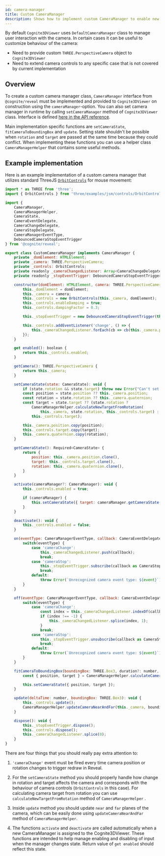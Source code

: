 ```yaml
---
id: camera-manager
title: Custom CameraManager
description: Shows how to implement custom CameraManager to enable new camera manipulation features.
---
```



By default `Cognite3DViewer` uses `DefaultCameraManager` class to manage user interaction with the camera.
In certain cases it can be useful to customize behaviour of the camera:

- Need to provide custom `THREE.PerspectiveCamera` object to `Cognite3DViewer`
- Need to extend camera controls to any specific case that is not covered by current implementation


## Overview

To create a custom camera manager class, `CameraManager` interface from `@cognite/reveal` must be implemented
and provided to `Cognite3DViewer` on construction using the `cameraManager`-option. You can also set camera manager
in runtime by calling `setCameraManager` method of `Cognite3DViewer` class. Interface is defined [here in the API reference](../api/interfaces/cognite_reveal.CameraManager.md).

Main implementation specific functions are `setCameraState`, `fitCameraToBoundingBox` and `update`.
Setting state shouldn't be possible when `rotation` and `target` are passed at the same time because they could conflict.
When implementing these functions you can use a helper class `CameraManagerHelper` that contains some useful methods.

## Example implementation

Here is an example implementation of a custom camera manager that utilizes standard ThreeJS [`OrbitControls`](https://threejs.org/docs/index.html?q=orbit#examples/en/controls/OrbitControls) for mouse movement:

```js
import * as THREE from 'three';
import { OrbitControls } from 'three/examples/jsm/controls/OrbitControls';

import {
    CameraManager,
    CameraManagerHelper,
    CameraState,
    CameraEventDelegate,
    CameraChangeDelegate,
    CameraStopDelegate,
    CameraManagerEventType,
    DebouncedCameraStopEventTrigger
} from '@cognite/reveal';

export class CustomCameraManager implements CameraManager {
    private _domElement: HTMLElement;
    private _camera: THREE.PerspectiveCamera;
    private _controls: OrbitControls;
    private readonly _cameraChangedListener: Array<CameraChangeDelegate> = [];
    private readonly _stopEventTrigger: DebouncedCameraStopEventTrigger;

    constructor(domElement: HTMLElement, camera: THREE.PerspectiveCamera) {
        this._domElement = domElement;
        this._camera = camera;
        this._controls = new OrbitControls(this._camera, domElement);
        this._controls.enableDamping = true;
        this._controls.dampingFactor = 0.3;

        this._stopEventTrigger = new DebouncedCameraStopEventTrigger(this);

        this._controls.addEventListener('change', () => {
            this._cameraChangedListener.forEach(cb => cb(this._camera.position, this._controls.target));
        });
    }

    get enabled(): boolean {
        return this._controls.enabled;
    }

    getCamera(): THREE.PerspectiveCamera {
        return this._camera;
    }

    setCameraState(state: CameraState): void {
        if (state.rotation && state.target) throw new Error("Can't set both rotation and target");
        const position = state.position ?? this._camera.position;
        const rotation = state.rotation ?? this._camera.quaternion;
        const target = state.target ?? (state.rotation ?
            CameraManagerHelper.calculateNewTargetFromRotation(
                this._camera, state.rotation, this._controls.target) :
            this._controls.target);

        this._camera.position.copy(position);
        this._controls.target.copy(target);
        this._camera.quaternion.copy(rotation);
    }

    getCameraState(): Required<CameraState> {
        return {
            position: this._camera.position.clone(),
            target: this._controls.target.clone(),
            rotation: this._camera.quaternion.clone(),
        }
    }

    activate(cameraManager?: CameraManager): void {
        this._controls.enabled = true;

        if (cameraManager) {
            this.setCameraState({ target: cameraManager.getCameraState().target });
        }
    }

    deactivate(): void {
        this._controls.enabled = false;
    }

    on(eventType: CameraManagerEventType, callback: CameraEventDelegate): void {
        switch(eventType) {
            case 'cameraChange':
                this._cameraChangedListener.push(callback);
                break;
            case 'cameraStop':
                this._stopEventTrigger.subscribe(callback as CameraStopDelegate);
                break;
            default:
                throw Error(`Unrecognized camera event type: ${event}`);
        }
    }

    off(eventType: CameraManagerEventType, callback: CameraEventDelegate): void {
        switch(eventType) {
            case 'cameraChange':
                const index = this._cameraChangedListener.indexOf(callback);
                if (index !== -1) {
                    this._cameraChangedListener.splice(index, 1);
                }
                break;
            case 'cameraStop':
                this._stopEventTrigger.unsubscribe(callback as CameraStopDelegate);
                break;
            default:
                throw Error(`Unrecognized camera event type: ${event}`);
        }
    }

    fitCameraToBoundingBox(boundingBox: THREE.Box3, duration?: number, radiusFactor?: number): void {
        const { position, target } = CameraManagerHelper.calculateCameraStateToFitBoundingBox(this._camera, boundingBox, radiusFactor);

        this.setCameraState({ position, target });
    }

    update(deltaTime: number, boundingBox: THREE.Box3): void {
        this._controls.update();
        CameraManagerHelper.updateCameraNearAndFar(this._camera, boundingBox);
    }

    dispose(): void {
        this._stopEventTrigger.dispose();
        this._controls.dispose();
        this._cameraChangedListener.splice(0);
    }
}
```
There are four things that you should really pay extra attention to:
1. `'cameraChange'` event must be fired every time camera position or rotation changes to trigger redraw in Reveal.

2. For the `setCameraState` method you should properly handle how change in rotation and target affects the camera and corresponds with
the behaviour of camera controls (`OrbitControls` in this case). For calculating camera target from rotation you can use `calculateNewTargetFromRotation` method of `CameraManagerHelper` .

3. Inside `update` method you should update `near` and `far` planes of the camera, which can be easily done using `updateCameraNearAndFar` method of `CameraManagerHelper`.

4. The functions `activate` and `deactivate` are called automatically when a new CameraManager is assigned to the Cognite3DViewer. These functions are intended to help manage enabling and disabling of input when the manager changes state. Return value of `get enabled` should reflect this state.